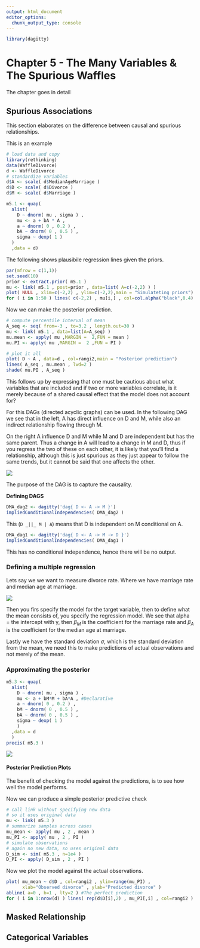 ```yaml
---
output: html_document
editor_options: 
  chunk_output_type: console
---
```


```r
library(dagitty)
```

# Chapter 5 - The Many Variables & The Spurious Waffles

The chapter goes in detail

## Spurious Associations

This section elaborates on the difference between causal and spurious relationships.

This is an example

```r
# load data and copy
library(rethinking)
data(WaffleDivorce)
d <- WaffleDivorce
# standardize variables
d$A <- scale( d$MedianAgeMarriage )
d$D <- scale( d$Divorce )
d$M <- scale( d$Marriage )
```

```r
m5.1 <- quap(
  alist(
    D ~ dnorm( mu , sigma ) ,
    mu <- a + bA * A ,
    a ~ dnorm( 0 , 0.2 ) ,
    bA ~ dnorm( 0 , 0.5 ) ,
    sigma ~ dexp( 1 )
  )
  ,data = d)
```

The following shows plausibile regression lines given the priors.

```r
par(mfrow = c(1,1))
set.seed(10)
prior <- extract.prior( m5.1 )
mu <- link( m5.1 , post=prior , data=list( A=c(-2,2) ) )
plot( NULL , xlim=c(-2,2) , ylim=c(-2,2),main = "Simulateting priors")
for ( i in 1:50 ) lines( c(-2,2) , mu[i,] , col=col.alpha("black",0.4) )
```

Now we can make the posterior prediction.

```r
# compute percentile interval of mean
A_seq <- seq( from=-3 , to=3.2 , length.out=30 )
mu <- link( m5.1 , data=list(A=A_seq) )
mu.mean <- apply( mu ,MARGIN =  2,FUN = mean )
mu.PI <- apply( mu ,MARGIN =  2 ,FUN = PI )

# plot it all
plot( D ~ A , data=d , col=rangi2,main = "Posterior prediction")
lines( A_seq , mu.mean , lwd=2 )
shade( mu.PI , A_seq )
```

This follows up by expressing that one must be cautious about what variables that are included and if two or more variables correlate, is it merely because of a shared causal effect that the model does not account for?

For this DAGs (directed acyclic graphs) can be used. In the following DAG we see that in the left, A has direct influence on D and M, while also an indirect relationship flowing through M.

On the right A influence D and M while M and D are independent but has the same parent. Thus a change in A will lead to a change in M and D, thus if you regress the two of these on each other, it is likely that you'll find a relationship, although this is just spurious as they just appear to follow the same trends, but it cannot be said that one affects the other.

![](images/paste-37064A25.png)

The purpose of the DAG is to capture the causality.

**Defining DAGS**

```r
DMA_dag2 <- dagitty('dag{ D <- A -> M }')
impliedConditionalIndependencies( DMA_dag2 )
```

This (`D _||_ M | A`) means that D is independent on M conditional on A.

```r
DMA_dag1 <- dagitty('dag{ D <- A -> M -> D }')
impliedConditionalIndependencies( DMA_dag1 )
```

This has no conditional independence, hence there will be no output.

### Defining a multiple regression

Lets say we we want to measure divorce rate. Where we have marriage rate and median age at marriage.

![](images/paste-F35E9C14.png)

Then you firs specify the model for the target variable, then to define what the mean consists of, you specify the regression model. We see that alpha = the intercept with y, then $\beta_M$ is the coefficient for the marriage rate and $\beta_A$ is the coefficient for the median age at marriage.

Lastly we have the standard deviation $\sigma$, which is the standard deviation from the mean, we need this to make predictions of actual observations and not merely of the mean.

### Approximating the posterior

```r
m5.3 <- quap(
  alist(
    D ~ dnorm( mu , sigma ) ,
    mu <- a + bM*M + bA*A , #Declarative
    a ~ dnorm( 0 , 0.2 ) ,
    bM ~ dnorm( 0 , 0.5 ) ,
    bA ~ dnorm( 0 , 0.5 ) ,
    sigma ~ dexp( 1 )
    ) 
  ,data = d
  )
precis( m5.3 )
```

![](images/paste-03420761.png)


#### Posterior Prediction Plots

The benefit of checking the model against the predictions, is to see how well the model performs.

Now we can produce a simple posterior predictive check

```r
# call link without specifying new data
# so it uses original data
mu <- link( m5.3 )
# summarize samples across cases
mu_mean <- apply( mu , 2 , mean )
mu_PI <- apply( mu , 2 , PI )
# simulate observations
# again no new data, so uses original data
D_sim <- sim( m5.3 , n=1e4 )
D_PI <- apply( D_sim , 2 , PI )
```

Now we plot the model against the actual observations. 

```r
plot( mu_mean ~ d$D , col=rangi2 , ylim=range(mu_PI) ,
      xlab="Observed divorce" , ylab="Predicted divorce" )
abline( a=0 , b=1 , lty=2 ) #The perfect prediction
for ( i in 1:nrow(d) ) lines( rep(d$D[i],2) , mu_PI[,i] , col=rangi2 )
```


## Masked Relationship

## Categorical Variables
